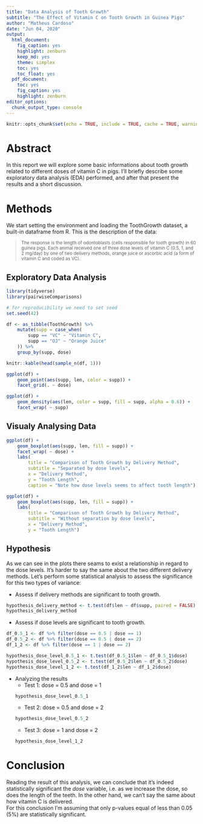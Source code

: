 ```yaml
---
title: "Data Analysis of Tooth Growth"
subtitle: "The Effect of Vitamin C on Tooth Growth in Guinea Pigs"
author: "Matheus Cardoso"
date: "Jun 04, 2020"
output: 
  html_document: 
    fig_caption: yes
    highlight: zenburn
    keep_md: yes
    theme: simplex
    toc: yes
    toc_float: yes
  pdf_document: 
    toc: yes
    fig_caption: yes
    highlight: zenburn
editor_options: 
  chunk_output_type: console
---
```


```r
knitr::opts_chunk$set(echo = TRUE, include = TRUE, cache = TRUE, warning = FALSE, message = FALSE)
```

# Abstract

In this report we will explore some basic informations about tooth growth related to different doses of vitamin C in pigs.
I'll briefly describe some exploratory data analysis (EDA) performed, and after that present the results and a short discussion.

# Methods

We start setting the environment and loading the ToothGrowth dataset, a built-in dataframe from R.
This is the description of the data:

> <sub>The response is the length of odontoblasts (cells responsible for tooth growth) in 60 guinea pigs. Each animal received one of three dose levels of vitamin C (0.5, 1, and 2 mg/day) by one of two delivery methods, orange juice or ascorbic acid (a form of vitamin C and coded as VC).</sub>


## Exploratory Data Analysis

```r
library(tidyverse)
library(pairwiseComparisons)

# for reproducibility we need to set seed
set.seed(42)
```

```r
df <- as_tibble(ToothGrowth) %>%
    mutate(supp = case_when(
        supp == "VC" ~ "Vitamin C",
        supp == "OJ" ~ "Orange Juice"
    )) %>% 
    group_by(supp, dose)

knitr::kable(head(sample_n(df, 1)))
```

```r
ggplot(df) +
    geom_point(aes(supp, len, color = supp)) +
    facet_grid(. ~ dose)

ggplot(df) +
    geom_density(aes(len, color = supp, fill = supp, alpha = 0.6)) +
    facet_wrap( ~ supp)
```


## Visualy Analysing Data

```r
ggplot(df) +
    geom_boxplot(aes(supp, len, fill = supp)) +
    facet_wrap( ~ dose) +
    labs(
        title = "Comparison of Tooth Growth by Delivery Method",
        subtitle = "Separated by dose levels",
        x = "Delivery Method",
        y = "Tooth Length",
        caption = "Note how dose levels seems to affect tooth length")
```

```r
ggplot(df) +
    geom_boxplot(aes(supp, len, fill = supp)) +
    labs(
        title = "Comparison of Tooth Growth by Delivery Method",
        subtitle = "Without separation by dose levels",
        x = "Delivery Method",
        y = "Tooth Length")
```


## Hypothesis

As we can see in the plots there seams to exist a relationship in regard to the dose levels.
It's harder to say the same about the two different delivery methods.
Let's perform some statistical analysis to assess the significance for this two types of variance:

 - Assess if delivery methods are significant to tooth growth.

```r
hypothesis_delivery_method <- t.test(df$len ~ df$supp, paired = FALSE)
hypothesis_delivery_method
```


 - Assess if dose levels are significant to tooth growth.
 
 
```r
df_0.5_1 <- df %>% filter(dose == 0.5 | dose == 1)
df_0.5_2 <- df %>% filter(dose == 0.5 | dose == 2)
df_1_2 <- df %>% filter(dose == 1 | dose == 2)

hypothesis_dose_level_0.5_1 <- t.test(df_0.5_1$len ~ df_0.5_1$dose)
hypothesis_dose_level_0.5_2 <- t.test(df_0.5_2$len ~ df_0.5_2$dose)
hypothesis_dose_level_1_2 <- t.test(df_1_2$len ~ df_1_2$dose)
```
 
   - Analyzing the results
     - Test 1: dose = 0.5 and dose = 1
     ```r
     hypothesis_dose_level_0.5_1
     ```
     - Test 2: dose = 0.5 and dose = 2 
     ```r
     hypothesis_dose_level_0.5_2
     ```
     - Test 3: dose = 1 and dose = 2 
     ```r
     hypothesis_dose_level_1_2
     ```
     
 
# Conclusion

Reading the result of this analysis, we can conclude that it's indeed statistically significant the _dose_ variable,
i.e. as we increase the dose, so does the length of the teeth. 
In the other hand, we can't say the same about how vitamin C is delivered.  
For this conclusion I'm assuming that only p-values equal of less than 0.05 (5%) are statistically significant.
